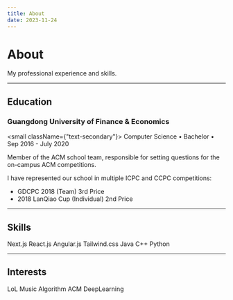 ```yaml
---
title: About
date: 2023-11-24
---
```



# About

<p className={"text-secondary"}>My professional experience and skills.</p>

---

## Education

### Guangdong University of Finance & Economics

<small className={"text-secondary"}>
  Computer Science &bull; Bachelor &bull; Sep 2016 - July 2020
</small>

Member of the ACM school team, responsible for setting questions for the on-campus ACM competitions.

I have represented our school in multiple ICPC and CCPC competitions:

- GDCPC 2018 (Team) 3rd Price
- 2018 LanQiao Cup (Individual) 2nd Price

---

## Skills

<div className={"flex-wrap flex gap-4"}>
  <chipContent color="primary" radius="sm" variant="flat">
    Next.js
  </chipContent>
  <chipContent color="primary" radius="sm" variant="flat">
    React.js
  </chipContent>
  <chipContent color="primary" radius="sm" variant="flat">
    Angular.js
  </chipContent>
  <chipContent color="primary" radius="sm" variant="flat">
    Tailwind.css
  </chipContent>
  <chipContent color="primary" radius="sm" variant="flat">
    Java
  </chipContent>
  <chipContent color="primary" radius="sm" variant="flat">
    C++
  </chipContent>
  <chipContent color="primary" radius="sm" variant="flat">
    Python
  </chipContent>
</div>

---

## Interests

<div className={"flex-wrap flex gap-4"}>
  <chipContent color="primary" radius="sm" variant="flat">
    LoL
  </chipContent>
  <chipContent color="primary" radius="sm" variant="flat">
    Music
  </chipContent>
  <chipContent color="primary" radius="sm" variant="flat">
    Algorithm
  </chipContent>
  <chipContent color="primary" radius="sm" variant="flat">
    ACM
  </chipContent>
  <chipContent color="primary" radius="sm" variant="flat">
    DeepLearning
  </chipContent>
</div>
